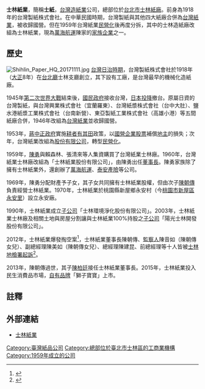 {{Infobox Company 
| company_name = 士林紙業股份有限公司
| company_name_en =Shihlin Paper Co., Ltd.
| company_logo = 
| company_type = [[上市公司|上市公司]]
|company_slogan = 
| market_information = {{twse|1903}}（1963年12月9日上市）
| foundation = 1959年1月1日
| location = {{TW}}<br/>[[台北市|台北市]][[士林區|士林區]]福德路31號（士林紙廠）
| zip_code = 
| telephone_no = 02-2881-1111
| founder = 陳勇
| chairman  = [[陳柏廷|陳柏廷]]
| GM = [[陳建昆|陳建昆]]
| area_served = 
| industry = [[造紙業|造紙業]]
| products = 
| capital = 
| revenue = 
| operating_income =
| net_income = 
| num_employees = 
| parent = 
| subsid = 
| slogans = 
| homepage = [http://www.shihlin.com.tw/ http://www.shihlin.com.tw]
}}
'''士林紙業'''，簡稱'''士紙'''，[[台灣|台灣]][[造紙業|造紙業]]公司，總部位於[[台北市|台北市]][[士林紙廠|士林紙廠]]。前身為1918年的台灣製紙株式會社。在中華民國時期，台灣製紙與其他四大紙廠合併為[[台灣紙業|台灣紙業]]，被收歸國營。但在1959年台灣紙業[[民營化|民營化]]後再度分拆，其中的士林造紙廠改組為士林紙業，現為[[萬海航運|萬海航運]]陳家的[[家族企業|家族企業]]之一。

==歷史==
[[File:Shihlin_Paper_HQ_20171111.jpg|thumb]]
[[台灣日治時期|台灣日治時期]]，台灣製紙株式會社於1918年（[[大正|大正]]8年）在[[台北廳|台北廳]]士林支廳創立，其下設有工廠，是台灣最早的機械化造紙廠。

1945年[[第二次世界大戰|第二次世界大戰]]結束後，[[國民政府|國民政府]]接收台灣，[[日本投降|日本投降]]撤台。原屬日資的台灣製紙，與台灣興業株式會社（宜蘭羅東）、台灣紙漿株式會社（台中大肚）、鹽水港紙漿工業株式會社（台南新營）、東亞製紙工業株式會社（高雄小港）等五間紙廠合併，1946年改組為[[台灣紙業|台灣紙業]]並收歸國營。

1953年，[[蔣中正政府|蔣中正政府]]實施[[耕者有其田|耕者有其田]]政策，以[[國營企業|國營企業]][[股票|股票]]補償[[地主|地主]]的損失；次年，台灣紙業改組為[[股份有限公司|股份有限公司]]，轉型[[民營化|民營化]]。

1959年，[[陳福勇|陳勇]]與賴森林、張清來等人集資購買了台灣紙業士林廠。1960年，台灣紙業士林廠改組為「士林紙業股份有限公司」，由陳勇出任[[董事長|董事長]]。陳勇家族除了擁有士林紙業外，還創辦了[[萬海航運|萬海航運]]、[[泰安產險|泰安產險]]等公司。

1969年，陳勇分配財產予子女，其子女共同擁有士林紙業股權，但由次子[[陳朝傳|陳朝傳]]負責經營士林紙業。1970年，士林紙業於桃園縣新屋鄉永安村（今[[桃園市|桃園市]][[新屋區|新屋區]][[永安里_(新屋區)|永安里]]）設立永安廠。

1990年，士林紙業成立[[子公司|子公司]]「士林環境淨化股份有限公司」。2003年，士林紙業士林廠及相關土地與房屋分割讓與士林紙業100%持股之[[子公司|子公司]]「陽光士林開發股份有限公司」。

2012年，士林紙業爆發掏空案<ref>{{cite news|url=http://www.appledaily.com.tw/appledaily/article/headline/20120419/34170520/|title=士林紙業老董掏空4.5億|publisher=蘋果日報|author=賴又嘉、劉煥彥|date=2012-04-19|accessdate=2015-06-29|archive-date=2016-10-29|archive-url=https://web.archive.org/web/20161029023528/http://www.appledaily.com.tw/appledaily/article/headline/20120419/34170520}}</ref>，士林紙業董事長陳朝傳、[[監察人|監察人]]陳音如（陳朝傳女兒）、副總經理陳美如（陳朝傳女兒）、總經理陳建昆、前總經理等十人皆被[[士林地檢署|士林地檢署]][[起訴|起訴]]<ref>{{cite news|url=http://news.ltn.com.tw/news/business/paper/607739|title=士紙掏空案 陳朝傳父女起訴|publisher=自由時報|author=黃立翔|date=2012-08-16|accessdate=2015-06-29|archive-date=2017-12-06|archive-url=https://web.archive.org/web/20171206210316/http://news.ltn.com.tw/news/business/paper/607739}}</ref>。

2013年，陳朝傳過世，其子[[陳柏廷|陳柏廷]]接任士林紙業董事長。2015年，士林紙業投入民生消費品市場，[[自有品牌|自有品牌]]「獅子寶寶」上市。

==註釋==
{{reflist}}
==外部連結==
* [http://www.shihlin.com.tw/ 士林紙業] {{Wayback|url=http://www.shihlin.com.tw/ |date=20200717101605 }}

[[Category:臺灣紙品公司|Category:臺灣紙品公司]]
[[Category:總部位於臺北市士林區的工商業機構|Category:總部位於臺北市士林區的工商業機構]]
[[Category:1959年成立的公司|Category:1959年成立的公司]]